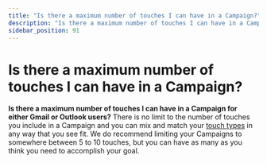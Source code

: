 ```yaml
---
title: "Is there a maximum number of touches I can have in a Campaign?"
description: "Is there a maximum number of touches I can have in a Campaign?"
sidebar_position: 91
---
```


# Is there a maximum number of touches I can have in a Campaign?

**Is there a maximum number of touches I can have in a Campaign for either Gmail or Outlook users?**
There is no limit to the number of touches you include in a Campaign and you can mix and match your [touch types](/docs/general/what-touches-can-i-add-to-a) in any way that you see fit. We do recommend limiting your Campaigns to somewhere between 5 to 10 touches, but you can have as many as you think you need to accomplish your goal.